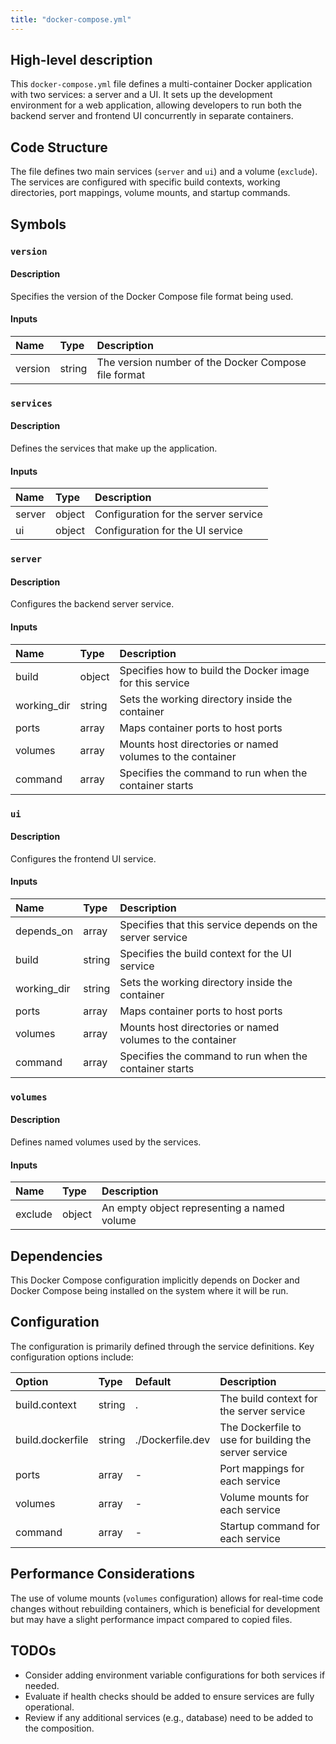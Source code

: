 ```yaml
---
title: "docker-compose.yml"
---
```


## High-level description
This `docker-compose.yml` file defines a multi-container Docker application with two services: a server and a UI. It sets up the development environment for a web application, allowing developers to run both the backend server and frontend UI concurrently in separate containers.

## Code Structure
The file defines two main services (`server` and `ui`) and a volume (`exclude`). The services are configured with specific build contexts, working directories, port mappings, volume mounts, and startup commands.

## Symbols

### `version`
#### Description
Specifies the version of the Docker Compose file format being used.

#### Inputs
| Name | Type | Description |
|:-----|:-----|:------------|
| version | string | The version number of the Docker Compose file format |

### `services`
#### Description
Defines the services that make up the application.

#### Inputs
| Name | Type | Description |
|:-----|:-----|:------------|
| server | object | Configuration for the server service |
| ui | object | Configuration for the UI service |

### `server`
#### Description
Configures the backend server service.

#### Inputs
| Name | Type | Description |
|:-----|:-----|:------------|
| build | object | Specifies how to build the Docker image for this service |
| working_dir | string | Sets the working directory inside the container |
| ports | array | Maps container ports to host ports |
| volumes | array | Mounts host directories or named volumes to the container |
| command | array | Specifies the command to run when the container starts |

### `ui`
#### Description
Configures the frontend UI service.

#### Inputs
| Name | Type | Description |
|:-----|:-----|:------------|
| depends_on | array | Specifies that this service depends on the server service |
| build | string | Specifies the build context for the UI service |
| working_dir | string | Sets the working directory inside the container |
| ports | array | Maps container ports to host ports |
| volumes | array | Mounts host directories or named volumes to the container |
| command | array | Specifies the command to run when the container starts |

### `volumes`
#### Description
Defines named volumes used by the services.

#### Inputs
| Name | Type | Description |
|:-----|:-----|:------------|
| exclude | object | An empty object representing a named volume |

## Dependencies
This Docker Compose configuration implicitly depends on Docker and Docker Compose being installed on the system where it will be run.

## Configuration
The configuration is primarily defined through the service definitions. Key configuration options include:

| Option | Type | Default | Description |
|:-------|:-----|:--------|:------------|
| build.context | string | . | The build context for the server service |
| build.dockerfile | string | ./Dockerfile.dev | The Dockerfile to use for building the server service |
| ports | array | - | Port mappings for each service |
| volumes | array | - | Volume mounts for each service |
| command | array | - | Startup command for each service |

## Performance Considerations
The use of volume mounts (`volumes` configuration) allows for real-time code changes without rebuilding containers, which is beneficial for development but may have a slight performance impact compared to copied files.

## TODOs
- Consider adding environment variable configurations for both services if needed.
- Evaluate if health checks should be added to ensure services are fully operational.
- Review if any additional services (e.g., database) need to be added to the composition.